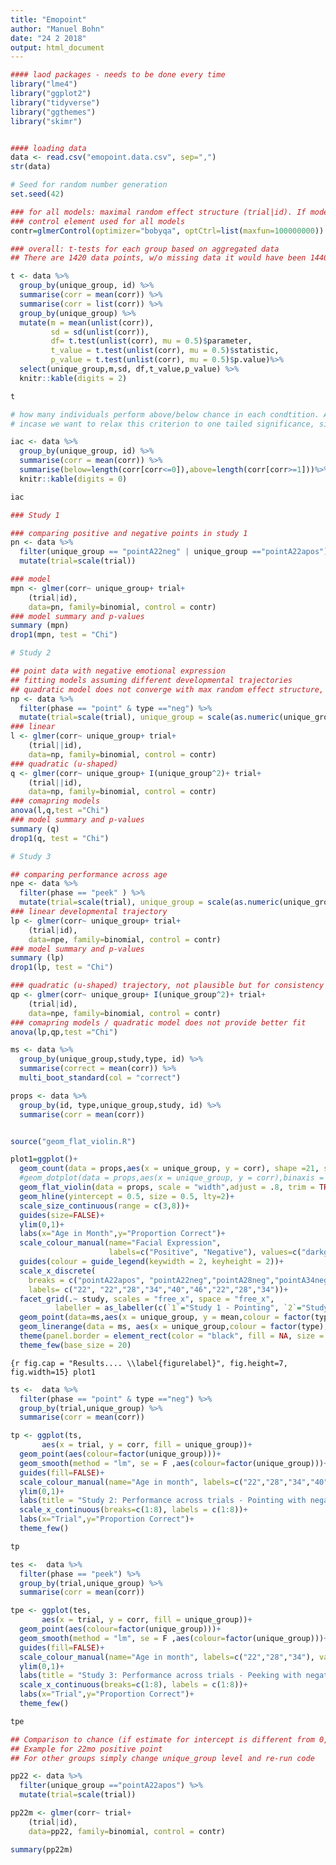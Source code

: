 ```yaml
---
title: "Emopoint"
author: "Manuel Bohn"
date: "24 2 2018"
output: html_document
---
```


```r


#### laod packages - needs to be done every time
library("lme4")
library("ggplot2")
library("tidyverse")
library("ggthemes")
library("skimr")


#### loading data
data <- read.csv("emopoint.data.csv", sep=",")
str(data)

```

```r
# Seed for random number generation
set.seed(42)
```

```r
### for all models: maximal random effect structure (trial|id). If model does not converge, correlation is removed and then random slope.
### control element used for all models
contr=glmerControl(optimizer="bobyqa", optCtrl=list(maxfun=100000000))

### overall: t-tests for each group based on aggregated data
## There are 1420 data points, w/o missing data it would have been 1440. In this case aggregating across individuals seems fine.

t <- data %>%
  group_by(unique_group, id) %>%
  summarise(corr = mean(corr)) %>%
  summarise(corr = list(corr)) %>%
  group_by(unique_group) %>%
  mutate(m = mean(unlist(corr)),
         sd = sd(unlist(corr)),
         df= t.test(unlist(corr), mu = 0.5)$parameter,
         t_value = t.test(unlist(corr), mu = 0.5)$statistic,
         p_value = t.test(unlist(corr), mu = 0.5)$p.value)%>%
  select(unique_group,m,sd, df,t_value,p_value) %>%
  knitr::kable(digits = 2)

t
```

```r
# how many individuals perform above/below chance in each condtition. Above chance = all trials correct, below chance = all trials incorrect. This corresponds to p > .05 for two-tailed binomial test.
# incase we want to relax this criterion to one tailed significance, simply replace 0 by 0.125 and 1 by 0.875. 

iac <- data %>%
  group_by(unique_group, id) %>%
  summarise(corr = mean(corr)) %>%
  summarise(below=length(corr[corr<=0]),above=length(corr[corr>=1]))%>%
  knitr::kable(digits = 0)

iac
```

```r
### Study 1

### comparing positive and negative points in study 1
pn <- data %>%
  filter(unique_group == "pointA22neg" | unique_group =="pointA22apos") %>%
  mutate(trial=scale(trial))

### model
mpn <- glmer(corr~ unique_group+ trial+
	(trial|id),
	data=pn, family=binomial, control = contr)
### model summary and p-values
summary (mpn)
drop1(mpn, test = "Chi")

```

```r

# Study 2

## point data with negative emotional expression
## fitting models assuming different developmental trajectories
## quadratic model does not converge with max random effect structure, therefore correlation is removed
np <- data %>%
  filter(phase == "point" & type =="neg") %>%
  mutate(trial=scale(trial), unique_group = scale(as.numeric(unique_group)))
### linear
l <- glmer(corr~ unique_group+ trial+
	(trial||id),
	data=np, family=binomial, control = contr)
### quadratic (u-shaped)
q <- glmer(corr~ unique_group+ I(unique_group^2)+ trial+
	(trial||id),
	data=np, family=binomial, control = contr)
### comapring models 
anova(l,q,test ="Chi")
### model summary and p-values
summary (q)
drop1(q, test = "Chi")

```

```r
# Study 3

## comparing performance across age
npe <- data %>%
  filter(phase == "peek" ) %>%
  mutate(trial=scale(trial), unique_group = scale(as.numeric(unique_group)))
### linear developmental trajectory
lp <- glmer(corr~ unique_group+ trial+
	(trial|id),
	data=npe, family=binomial, control = contr)
### model summary and p-values
summary (lp)
drop1(lp, test = "Chi")

### quadratic (u-shaped) trajectory, not plausible but for consistency sake
qp <- glmer(corr~ unique_group+ I(unique_group^2)+ trial+
	(trial|id),
	data=npe, family=binomial, control = contr)
### comapring models / quadratic model does not provide better fit
anova(lp,qp,test ="Chi")


```


```r
ms <- data %>%
  group_by(unique_group,study,type, id) %>%
  summarise(correct = mean(corr)) %>%
  multi_boot_standard(col = "correct")

props <- data %>%
  group_by(id, type,unique_group,study, id) %>%
  summarise(corr = mean(corr))


source("geom_flat_violin.R")

plot1=ggplot()+
  geom_count(data = props,aes(x = unique_group, y = corr), shape =21, stroke = 1, alpha = 1, position = position_nudge(-0.15))+
  #geom_dotplot(data = props,aes(x = unique_group, y = corr),binaxis = "y", dotsize = 0.1, stackdir = "center", binwidth = 0.1,position = position_nudge(-0.1))+
  geom_flat_violin(data = props, scale = "width",adjust = .8, trim = TRUE, aes(x = unique_group, y = corr))+
  geom_hline(yintercept = 0.5, size = 0.5, lty=2)+
  scale_size_continuous(range = c(3,8))+
  guides(size=FALSE)+
  ylim(0,1)+
  labs(x="Age in Month",y="Proportion Correct")+
  scale_colour_manual(name="Facial Expression",
                      labels=c("Positive", "Negative"), values=c("darkgreen", "firebrick"))+
  guides(colour = guide_legend(keywidth = 2, keyheight = 2))+
  scale_x_discrete(
    breaks = c("pointA22apos", "pointA22neg","pointA28neg","pointA34neg","pointA40neg","pointA46neg","peekA22neg","peekA28neg","peekA34neg"),
    labels= c("22", "22","28","34","40","46","22","28","34"))+
  facet_grid(.~ study, scales = "free_x", space = "free_x",
          labeller = as_labeller(c(`1`="Study 1 - Pointing", `2`="Study 2 - Pointing", `3`="Study 3 - Peeking")))+
  geom_point(data=ms,aes(x = unique_group, y = mean,colour = factor(type)), size = 4, stat="identity",position = position_nudge(0.1)) + 
  geom_linerange(data = ms, aes(x = unique_group,colour = factor(type),y = mean, ymin = ci_lower, ymax = ci_upper), position = position_nudge(0.1), size = 1.2) +
  theme(panel.border = element_rect(color = "black", fill = NA, size = 1))+
  theme_few(base_size = 20)
```

```{r fig.cap = "Results.... \\label{figurelabel}", fig.height=7, fig.width=15}
plot1
```

```r
ts <-  data %>%
  filter(phase == "point" & type =="neg") %>%
  group_by(trial,unique_group) %>%
  summarise(corr = mean(corr))

tp <- ggplot(ts, 
       aes(x = trial, y = corr, fill = unique_group))+
  geom_point(aes(colour=factor(unique_group)))+
  geom_smooth(method = "lm", se = F ,aes(colour=factor(unique_group)))+
  guides(fill=FALSE)+
  scale_colour_manual(name="Age in month", labels=c("22","28","34","40","46"), values = c("black", "red", "blue", "darkgreen","orange"))+
  ylim(0,1)+
  labs(title = "Study 2: Performance across trials - Pointing with negative emotion")+
  scale_x_continuous(breaks=c(1:8), labels = c(1:8))+
  labs(x="Trial",y="Proportion Correct")+
  theme_few()

tp
```

```r
tes <-  data %>%
  filter(phase == "peek") %>%
  group_by(trial,unique_group) %>%
  summarise(corr = mean(corr))

tpe <- ggplot(tes, 
       aes(x = trial, y = corr, fill = unique_group))+
  geom_point(aes(colour=factor(unique_group)))+
  geom_smooth(method = "lm", se = F ,aes(colour=factor(unique_group)))+
  guides(fill=FALSE)+
  scale_colour_manual(name="Age in month", labels=c("22","28","34"), values = c("black", "red", "blue"))+
  ylim(0,1)+
  labs(title = "Study 3: Performance across trials - Peeking with negative emotion")+
  scale_x_continuous(breaks=c(1:8), labels = c(1:8))+
  labs(x="Trial",y="Proportion Correct")+
  theme_few()

tpe
```


```r

## Comparison to chance (if estimate for intercept is different from 0, performance is above chance)
## Example for 22mo positive point
## For other groups simply change unique_group level and re-run code

pp22 <- data %>%
  filter(unique_group =="pointA22apos") %>%
  mutate(trial=scale(trial))

pp22m <- glmer(corr~ trial+
	(trial|id),
	data=pp22, family=binomial, control = contr)

summary(pp22m)
```


